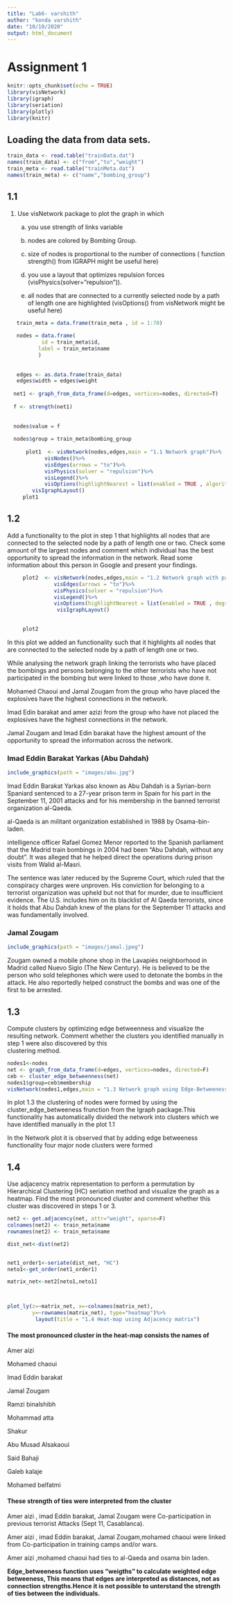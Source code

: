 ```yaml
---
title: "Lab6- varshith"
author: "konda varshith"
date: "10/10/2020"
output: html_document
---
```



# Assignment 1 


```r
knitr::opts_chunk$set(echo = TRUE)
library(visNetwork)
library(igraph)
library(seriation)
library(plotly)
library(knitr)
```


## Loading the data from data sets.

```r
train_data <- read.table("trainData.dat")
names(train_data) <- c("from","to","weight")
train_meta <- read.table("trainMeta.dat")
names(train_meta) <- c("name","bombing_group")
```

## 1.1

1. Use visNetwork package to plot the graph in which

   a) you use strength of links variable

   b) nodes are colored by Bombing Group.
   
   c) size of nodes is proportional to the number of connections ( function strength() from
      IGRAPH might be useful here)
  
   d) you use a layout that optimizes repulsion forces (visPhysics(solver=”repulsion”)).
   
   e) all nodes that are connected to a currently selected node by a path of length one are
      highlighted (visOptions() from visNetwork might be useful here)

```r

   train_meta = data.frame(train_meta , id = 1:70)
   
   nodes = data.frame(
           id = train_meta$id,
          label = train_meta$name
          )
  
  
   edges <- as.data.frame(train_data)
   edges$width = edges$weight
  
  net1 <- graph_from_data_frame(d=edges, vertices=nodes, directed=T)
    
  f <- strength(net1)
      
   
  nodes$value = f
  
  nodes$group = train_meta$bombing_group
      
      plot1  <- visNetwork(nodes,edges,main = "1.1 Network graph")%>%
            visNodes()%>%
            visEdges(arrows = "to")%>%
            visPhysics(solver = "repulsion")%>%
            visLegend()%>%
            visOptions(highlightNearest = list(enabled = TRUE , algorithm = "all"))%>%
        visIgraphLayout()
     plot1


```   


## 1.2

Add a functionality to the plot in step 1 that highlights all nodes that are connected to the
selected node by a path of length one or two. Check some amount of the largest nodes and
comment which individual has the best opportunity to spread the information in the 
network. Read some information about this person in Google and present your findings.



```r
     plot2  <- visNetwork(nodes,edges,main = "1.2 Network graph with path length of 2")%>%
               visEdges(arrows = "to")%>%
               visPhysics(solver = "repulsion")%>%
               visLegend()%>%
               visOptions(highlightNearest = list(enabled = TRUE , degree = 2,algorithm = "all"),nodesIdSelection = T)%>%
                visIgraphLayout()
    

     plot2

```


In this plot we added an functionality such that it highlights all nodes that are connected to the
selected node by a path of length one or two.


While analysing the network graph linking the terrorists who have placed the bombings and persons belonging to the other terrorists who have not participated in the bombing but were linked to those ,who have done it.

Mohamed Chaoui and Jamal Zougam from the group who have placed the explosives have the highest connections in the network.

Imad Edin barakat and amer azizi from the group who have not placed the explosives have the highest connections in the network.

Jamal Zougam and Imad Edin barakat have the highest amount of the opportunity to spread the information across the network.


### Imad Eddin Barakat Yarkas (Abu Dahdah)
```r

include_graphics(path = "images/abu.jpg")

```





Imad Eddin Barakat Yarkas also known as Abu Dahdah is a Syrian-born Spaniard sentenced to a 27-year prison term in Spain for his part in the September 11, 2001 attacks and for his membership in the banned terrorist organization al-Qaeda.


al-Qaeda is an militant organization established in 1988 by Osama-bin-laden.


intelligence officer Rafael Gomez Menor  reported to the Spanish parliament that the Madrid train bombings in 2004 had been "Abu Dahdah, without any doubt". It was alleged that he helped direct the operations during prison visits from Walid al-Masri.

The sentence was later reduced by the Supreme Court, which ruled that the conspiracy charges were unproven. His conviction for belonging to a terrorist organization was upheld but not that for murder, due to insufficient evidence. The U.S. includes him on its blacklist of Al Qaeda terrorists, since it holds that Abu Dahdah knew of the plans for the September 11 attacks and was fundamentally involved.



### Jamal Zougam
```r
include_graphics(path = "images/jamal.jpeg")
```

Zougam owned a mobile phone shop in the Lavapiés neighborhood in Madrid called Nuevo Siglo (The New Century). He is believed to be the person who sold telephones which were used to detonate the bombs in the attack. He also reportedly helped construct the bombs and was one of the first to be arrested.


## 1.3

   Compute clusters by optimizing edge betweenness and visualize the resulting network.
   Comment whether the clusters you identified manually in step 1 were also discovered by this   
   clustering method.
   
```r
nodes1<-nodes
net <- graph_from_data_frame(d=edges, vertices=nodes, directed=F)
ceb <- cluster_edge_betweenness(net) 
nodes1$group=ceb$membership
visNetwork(nodes1,edges,main = "1.3 Network graph using Edge-Betweeness")%>%visIgraphLayout()

```


In plot 1.3 the clustering of nodes were formed by using the cluster_edge_betweeness frunction from the Igraph package.This functionality has automatically divided the network into clusters which we have identified manually in the plot 1.1

In the Network plot it is observed that by adding edge betweeness functionality four major node clusters were formed


## 1.4 

  Use adjacency matrix representation to perform a permutation by Hierarchical Clustering
 (HC) seriation method and visualize the graph as a heatmap. Find the most pronounced
 cluster and comment whether this cluster was discovered in steps 1 or 3. 


```r
net2 <- get.adjacency(net, attr="weight", sparse=F)
colnames(net2) <- train_meta$name
rownames(net2) <- train_meta$name

dist_net<-dist(net2)


net1_order1<-seriate(dist_net, "HC")
neto1<-get_order(net1_order1)

matrix_net<-net2[neto1,neto1]



plot_ly(z=~matrix_net, x=~colnames(matrix_net), 
        y=~rownames(matrix_net), type="heatmap")%>%
         layout(title = "1.4 Heat-map using Adjacency matrix")
```

#### **The most pronounced cluster in the heat-map consists the names of** 

Amer aizi

Mohamed chaoui

Imad Eddin barakat 

Jamal Zougam

Ramzi binalshibh

Mohammad atta

Shakur

Abu Musad Alsakaoui

Said Bahaji 

Galeb kalaje

Mohamed belfatmi


#### **These strength of ties were interpreted from the cluster** 


Amer aizi , imad Eddin barakat, Jamal Zougam were Co-participation in previous terrorist Attacks (Sept 11, Casablanca).


Amer aizi , imad Eddin barakat, Jamal Zougam,mohamed chaoui were linked from Co-participation in training camps and/or wars.


Amer aizi ,mohamed chaoui had ties to al-Qaeda and osama bin laden.


**Edge_betweeness  function uses "weigths" to calculate weighted edge betweeness, This means that edges are interpreted as distances, not as connection strengths.Hence it is not possible to unterstand the strength of ties between the individuals.**






